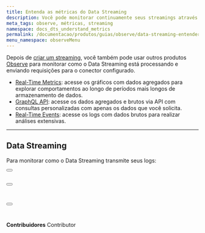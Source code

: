 ```yaml
---
title: Entenda as métricas do Data Streaming
description: Você pode monitorar continuamente seus streamings através dos produtos Observe da Azion.
meta_tags: observe, métricas, streaming
namespace: docs_dts_understand_metrics
permalink: /documentacao/produtos/guias/observe/data-streaming-entender-metricas/
menu_namespace: observeMenu
---
```



Depois de [criar um streaming](/en/documentation/products/guides/use-data-streaming/), você também pode usar outros produtos [Observe](/pt-br/documentacao/produtos/observe/) para monitorar como o Data Streaming está processando e enviando requisições para o conector configurado.

- [Real-Time Metrics](/pt-br/documentacao/produtos/real-time-metrics/): acesse os gráficos com dados agregados para explorar comportamentos ao longo de períodos mais longos de armazenamento de dados.
- [GraphQL API](/pt-br/documentacao/produtos/graphql-api/visao-geral/): acesse os dados agregados e brutos via API com consultas personalizadas com apenas os dados que você solicita.
- [Real-Time Events](/pt-br/documentacao/produtos/real-time-events/): acesse os logs com dados brutos para realizar análises extensivas.

---

## Data Streaming

Para monitorar como o Data Streaming transmite seus logs:

<Button href="/pt-br/documentacao/produtos/real-time-metrics/#data-streaming" text="saiba mais sobre métricas agregadas" variant="secondary"></Button> <br></br>

<Button href="/pt-br/documentacao/produtos/graphql-api-recursos/#conjuntos-de-dados" text="saiba mais sobre query data" variant="secondary"></Button> <br></br>

<Button href="/pt-br/documentacao/produtos/real-time-events/#data-streaming" text="saiba mais sobre dados brutos" variant="secondary"></Button>
<br /><br />
---


**Contribuidores** <ContributorList>Contributor</ContributorList>
